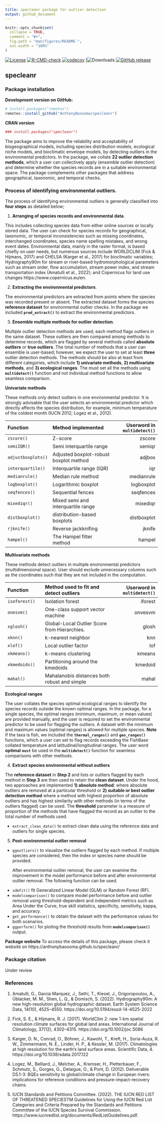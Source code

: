 ```yaml
---
title: specleanr package for outlier detection
output: github_document
---
```


<!-- <style> -->
<!-- body { -->
<!--     text-align: justify; -->
<!--     font-family: Calibri; -->
<!--     font-size: 17px; -->
<!-- } -->
<!-- .p { -->
<!--  font-size:17px; -->
<!--  font-family: Consolas; -->
<!-- } -->
<!-- </style> -->

<!-- README.md is generated from README.Rmd. Please edit that file -->

```r
knitr::opts_chunk$set(
  collapse = TRUE,
  comment = "#>",
  fig.path = "man/figures/README-",
  out.width = "100%"
)
```

<!-- badges: start -->
[![License](https://img.shields.io/badge/License-GPL%20%28%3E=%203%29-lightgrey.svg?style=flat)](http://www.gnu.org/licenses/gpl-3.0.html)
[![R-CMD-check](https://github.com/AnthonyBasooma/specleanr/actions/workflows/R-CMD-check.yaml/badge.svg)](https://github.com/AnthonyBasooma/specleanr/actions/workflows/R-CMD-check.yaml)
[![codecov](https://codecov.io/gh/AnthonyBasooma/specleanr/graph/badge.svg?token=M9431LXVLG)](https://codecov.io/gh/AnthonyBasooma/specleanr)
[![Downloads](https://img.shields.io/github/downloads/AnthonyBasooma/specleanr/total.svg)
[![GitHub release](https://img.shields.io/github/release/AnthonyBasooma/specleanr.svg)](https://github.com/AnthonyBasooma/specleanr/releases)


<!-- badges: end -->

## specleanr

### Package installation

**Development version on GitHub:**

``` r
# install.packages("remotes")
remotes::install_github("AnthonyBasooma/specleanr")
```

**CRAN version**

```r
### install.packages("specleanr")
```


The package aims to improve the reliability and acceptability of biogeographical models, including species distribution models, ecological niche models, and bioclimatic envelope models, by detecting outliers in the environmental predictors. In the package, we collate **22 outlier detection methods**, which a user can collectively apply (ensemble outlier detection) and determine whether the species records are in a suitable environmental space. The package complements other packages that address geographical, taxonomic, and temporal checks.


### Process of identifying environmental outliers.

The process of identifying environmental outliers is generally classified into **four steps** as detailed below; 

<!--(![This is the caption!](img/rmarkdown_hex.png))-->

1.  **Arranging of species records and environmental data**.

This includes collecting species data from either online sources or locally stored data. The user can check for species records for geographical, taxonomic, or temporal inconsistencies such as missing coordinates, interchanged coordinates, species name spelling mistakes, and wrong event dates. Environmental data, mainly in the raster format, is based chiefly on user needs, but numerous sources include WORLDCLIM (Fick & Hijmans, 2017) and CHELSA (Karger et al., 2017) for bioclimatic variables; Hydrography90m for stream or river-based hydromorphological parameters such as stream order, flow accumulation, stream power index, and stream transportation index (Amatulli et al., 2022); and Copernicus for land use changes https://www.copernicus.eu/en.

2.  **Extracting the environmental predictors**.

The environmental predictors are extracted from points where the species was recorded present or absent. The extracted dataset forms the species **reference dataset** for environmental outlier checks. In the package we included **`pred_extract()`** to extract the environmental predictors.  

3.  **Ensemble multiple methods for outlier detection**.

Multiple outlier detection methods are used; each method flags outliers in the same dataset. These outliers are then compared among methods to determine records, which are flagged by several methods called **absolute outliers** or **true outliers**. The total number of methods that a user can ensemble is user-based; however, we expect the user to set at least **three** outlier detection methods. The methods should be also at least from different categories, which include **1) univariate methods**, **2) multivariate methods**, and **3) ecological ranges**. The must set all the methods using **`multidetect()`** function and not individual method functions to allow seamless comparison.

**Univariate methods**

These methods only detect outliers in one environmental predictor. It is strongly advisable that the user selects an environmental predictor which directly affects the species distribution, for example, minimum temperature of the coldest month (IUCN 2012; Logez et al., 2012).

+-------------------------+------------------------------------------------+--------------------------------+
| Function                | Method implemented                             |Userword in **`multidetect()`** |
+:========================+:===============================================+===============================:+
|`zscore()`               |  Z-score                                       | zscore                         |
+-------------------------+------------------------------------------------+--------------------------------+
|`semiIQR()`              | Semi interquartile range                       | semiqr                         |
+-------------------------+------------------------------------------------+--------------------------------+
|`adjustboxplots()`       | Adjusted boxplot-robust boxplot method         | adjbox                         |
+-------------------------+------------------------------------------------+--------------------------------+
|`interquartile()`        | Interquartile range (IQR)                      | iqr                            |
+-------------------------+------------------------------------------------+--------------------------------+
|`medianrule()`           | Median rule method                             | medianrule                     |
+-------------------------+------------------------------------------------+--------------------------------+
|`logboxplot()`           | Logarithmic boxplot                            | logboxplot                     |
+-------------------------+------------------------------------------------+--------------------------------+
|`seqfences()`            | Sequential fences                              |seqfences                       |
+-------------------------+------------------------------------------------+--------------------------------+
|`mixediqr()`             | Mixed semi and interquartile range             | mixediqr                       |
+-------------------------+------------------------------------------------+--------------------------------+
|`distboxplot()`          | distribution-based boxplots                    | distboxplot                    |
+-------------------------+------------------------------------------------+--------------------------------+
|`rjknife()`              | Reverse jackknifing                            | jknife                         |
+-------------------------+------------------------------------------------+--------------------------------+
|`hampel()`               | The Hampel filter method                       | hampel                         |
+-------------------------+------------------------------------------------+--------------------------------+
**Multivariate methods**

These methods detect outliers in multiple environmental predictors (multidimensional space). User should exclude unnecessary columns such as the coordinates such that they are not included in the computation.

+-------------------------+------------------------------------------------+-------------------------------+
| Function                | Method used to fit and detect outliers         |Userword in **`multidetect()`**|  
+:========================+:===============================================+==============================:+
|`isoforest()`            | Isolation forest                               |  iforest                      |
+-------------------------+------------------------------------------------+-------------------------------+
|`onesvm()`               | One-class support vector machine               | onvesvm                       |
+-------------------------+------------------------------------------------+-------------------------------+
|`xglosh()`               | Global-Local Outlier Score from Hierarchies.   | glosh                         |
+-------------------------+------------------------------------------------+-------------------------------+
|`xknn()`                 | k-nearest neighbor                             | knn                           |
+-------------------------+------------------------------------------------+-------------------------------+
|`xlof()`                 | Local outlier factor                           | lof                           |
+-------------------------+------------------------------------------------+-------------------------------+
|`xkmeans()`              | k-means clustering                             | kmeans                        |
+-------------------------+------------------------------------------------+-------------------------------+
|`xkmedoids()`            | Partitioning around the kmedoids               | kmedoid                       |
+-------------------------+------------------------------------------------+-------------------------------+
|`mahal()`                | Mahalanobis distances both robust and simple   | mahal                         |
+-------------------------+------------------------------------------------+-------------------------------+

**Ecological ranges**

The user collates the species optimal ecological ranges to identify the species records outside the known optimal ranges. In the package, for a single species, the optimal ranges (minimum, maximum, or mean values) are provided manually, and the user is required to set the environmental predictor to be used for flagging the outliers. A dataset with the minimum and maximum values (optimal ranges) is allowed for multiple species. 
**Note** If the taxa is fish, we included the **`thermal_ranges()`** and **`geo_ranges()`** functions, which a user can set to flag records exceeding the FishBase collated temperature and latitudinal/longitudinal ranges. The user word **optimal** **`must`** be used in the **`multidetect()`** function for seamless comparisons with other methods.

4.  **Extract species environmental without outliers**

The **reference dataset** in **Step 2** and lists or outliers flagged by each method in **Step 3** are then used to retain the **clean dataset**. Under the hood, two approaches are implemented **1) absolute method**: where absolute outliers are removed at a particular threshold or **2) suitable or best outlier detection method** where a method with highest proportion of absolute outliers and has highest similarity with other methods (in terms of the outliers flagged) can be used. The **threshold** parameter is a measure of proportion of the methods that have flagged the record as an outlier to the total number of methods used.

* `extract_clean_data()` to extract clean data using the reference data and outliers for single species.

5.  **Post-environmental outlier removal**

* `ggoutliers()` to visualize the outliers flagged by each method. If multiple species are considered, then the index or species name should be provided. 
<p>After environmental outlier removal, the user can examine the improvement in the model performance before and after environmental outlier removal. The following function can be used.</p>

* `sdmfit()` fit Generalized Linear Model (GLM) or Random Forest (RF).
* `modelcomparison()` to compare model performance before and outlier removal using threshold-dependent and independent metrics such as Area Under the Curve, true skill statistics, specificity, sensitivity, kappa, and accuracy.
* `get_performance()` to obtain the dataset with the performance values for both scenarios.
* `ggperform()` for ploting the threshold results from **`modelcomparison()`** output.

**Package website**
To access the details of this package, please check it website on https://anthonybasooma.github.io/specleanr/

### Package citation
Under review


### References
1. Amatulli, G., Garcia Marquez, J., Sethi, T., Kiesel, J., Grigoropoulou, A., Üblacker, M. M., Shen, L. Q., & Domisch, S. (2022). Hydrography90m: A new high-resolution global hydrographic dataset. Earth System Science Data, 14(10), 4525–4550. https://doi.org/10.5194/essd-14-4525-2022

2. Fick, S. E., & Hijmans, R. J. (2017). WorldClim 2: new 1-km spatial resolution climate surfaces for global land areas. International Journal of Climatology, 37(12), 4302–4315. https://doi.org/10.1002/joc.5086

3. Karger, D. N., Conrad, O., Böhner, J., Kawohl, T., Kreft, H., Soria-Auza, R. W., Zimmermann, N. E., Linder, H. P., & Kessler, M. (2017). Climatologies at high resolution for the earth’s land surface areas. Scientific Data, 4. https://doi.org/10.1038/sdata.2017.122

4. Logez, M., Belliard, J., Melcher, A., Kremser, H., Pletterbauer, F., Schmutz, S., Gorges, G., Delaigue, O., & Pont, D. (2012). Deliverable D5.1-3: BQEs sensitivity to global/climate change in European rivers: implications for reference conditions and pressure-impact-recovery chains.

5. IUCN Standards and Petitions Committee. (2022). THE IUCN RED LIST OF THREATENED SPECIESTM Guidelines for Using the IUCN Red List Categories and Criteria Prepared by the Standards and Petitions Committee of the IUCN Species Survival Commission. https://www.iucnredlist.org/documents/RedListGuidelines.pdf.

